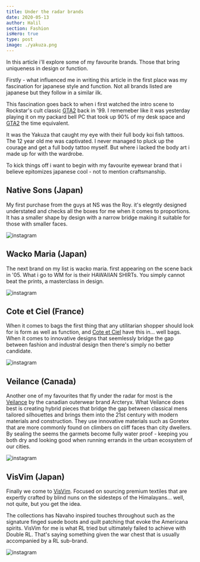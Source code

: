 ```yaml
---
title: Under the radar brands
date: 2020-05-13
author: Halil
section: Fashion
isHero: true
type: post
image: ./yakuza.png
---
```


In this article i'll explore some of my favourite brands. 
Those that bring uniqueness in design or function.

Firstly - what influenced me in writing this article in the first place was my fascination for 
japanese style and function. Not all brands listed are japanese but they follow in a similar ilk.

This fascination goes back to when i first watched the intro scene to Rockstar's cult classic <a href="https://amzn.to/3c6Febe" target="_blank" rel="noopener" rel="noreferrer">GTA2</a> back in '99. 
I rememeber like it was yesterday playing it on my packard bell PC that took up 90% of my desk space and <a href="https://amzn.to/3c6Febe" target="_blank" rel="noopener" rel="noreferrer">GTA2</a> the time equivalent.

It was the Yakuza that caught my eye with their full body koi fish tattoos. The 12 year old me was captivated.
I never managed to pluck up the courage and get a full body tattoo myself. But where i lacked the body art i made up for with the wardrobe.

To kick things off i want to begin with my favourite eyewear brand that i believe epitomizes 
japanese cool - not to mention craftsmanship.

## Native Sons (Japan)

My first purchase from the guys at NS was the Roy.
it's elegntly designed understated and checks all the boxes for me when it comes to proportions.
It has a smaller shape by design with a narrow bridge making it suitable for those with smaller faces.

![instagram](ByWbCOKFnuo)

## Wacko Maria (Japan)

The next brand on my list is wacko maria. first appearing on the scene back in '05. What i go to WM
for is their HAWAIIAN SHIRTs. You simply cannot beat the prints, a masterclass in design.

![instagram](B9JER_0p19B)

## Cote et Ciel (France)

When it comes to bags the first thing that any utilitarian shopper should look for is form as well as function, 
and <a href="https://amzn.to/2WZ1JdB" target="_blank" rel="noopener" rel="noreferrer">Cote et Ciel</a> have this in... well bags. When it comes to innovative designs that seemlessly bridge the gap between fashion and industral design 
then there's simply no better candidate.

![instagram](BdxwLFfBN3h)

## Veilance (Canada)

Another one of my favourites that fly under the radar for most is the <a href="https://amzn.to/2Aaqomo" target="_blank" rel="noopener" rel="noreferrer">Veilance</a> by the canadian
outerwear brand Arcteryx. 
What Veilance does best is creating hybrid pieces that bridge the gap between
classical mens tailored silhouettes and brings them into the 21st century with modern materials 
and construction. They use innovative materials such as Goretex that are more commonly found on climbers on cliff faces than city dwellers. 
By sealing the seems the garmets become fully water proof - keeping you both dry and looking good when running errands in the urban ecosystem of our cities.

![instagram](BeraJwLHV7k)

## VisVim (Japan)

Finally we come to <a href="https://amzn.to/36qsafk" target="_blank" rel="noopener" rel="noreferrer">VisVim</a>. Focused on sourcing premium textiles that are expertly crafted by blind nuns on the sidesteps of the Himalayans... 
well, not quite, but you get the idea.

The collections has Navaho inspired touches throughout such as the signature finged suede boots and quilt patching that evoke the Americana spirits.
VisVim for me is what RL tried but ultimately failed to achieve with Double RL. That's saying something given the war chest that is usually accompanied by a RL sub-brand.

![instagram](B_OjUY5Dgeq)